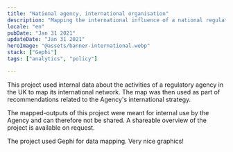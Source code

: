 ```yaml
---
title: "National agency, international organisation"
description: "Mapping the international influence of a national regulatory agency"
locale: "en"
pubDate: "Jan 31 2021"
updateDate: "Jan 31 2021"
heroImage: "@assets/banner-international.webp"
stack: ["Gephi"]
tags: ["analytics", "policy"]

---
```


This project used internal data about the activities of a regulatory agency in the UK to map its international network. The map was then used as part of recommendations related to the Agency's international strategy.

The mapped-outputs of this project were meant for internal use by the Agency and can therefore not be shared. A shareable overview of the project is available on request.

The project used Gephi for data mapping. Very nice graphics!